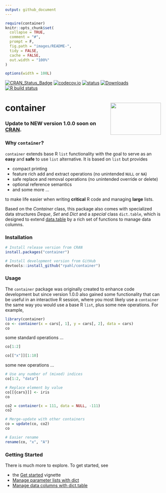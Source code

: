 ```yaml
---
output: github_document
---
```


<!-- README.md is generated from README.Rmd. Please edit that file -->

```r
require(container)
knitr::opts_chunk$set(
  collapse = TRUE,
  comment = "#",
  prompt = F,
  fig.path = "images/README-",
  tidy = FALSE,
  cache = FALSE,
  out.width = "100%"
)

options(width = 100L)
```


<!-- badges: start -->
[![CRAN_Status_Badge](http://www.r-pkg.org/badges/version/container)](https://cran.r-project.org/package=container)
[![codecov.io](https://codecov.io/github/rpahl/container/coverage.svg?branch=master)](https://codecov.io/github/rpahl/container?branch=master)
[![status](https://tinyverse.netlify.com/badge/container)](https://CRAN.R-project.org/package=container)
[![Downloads](http://cranlogs.r-pkg.org/badges/container)](http://www.r-pkg.org/pkg/container)
[![R build status](https://github.com/rpahl/container/workflows/R-CMD-check/badge.svg)](https://github.com/rpahl/container/actions)
<!-- badges: end -->

# container <img src="man/figures/logo.png" align="right" width="163" height="104"/>

### Update to NEW version 1.0.0 soon on [CRAN](https://cran.r-project.org/).



### Why `container`?
`container` extends base R `list` functionality with the goal to
serve as an **easy** and **safe** to use `list` alternative. It is based on 
`list` but provides

* compact printing
* feature rich add and extract operations (no unintended `NULL` or `NA`)
* safe replace and removal operations (no unintended override or delete)
* optional reference semantics
* and some more ...

to make life easier when writing **critical** R code and managing 
**large** lists.

Based on the *Container* class, this package also comes with specialized data
structures *Deque*, *Set* and *Dict* and a *special* class
`dict.table`, which is designed to extend
[data.table](https://CRAN.R-project.org/package=data.table) by a rich set of
functions to manage data columns.


### Installation

```r
# Install release version from CRAN
install.packages("container")

# Install development version from GitHub
devtools::install_github("rpahl/container")
```


### Usage

The `container` package was originally created to enhance code development
but since version 1.0.0 also gained some functionality that can be useful
in an interactive R session, where you most likely use a `container` the same
way you would use a base R `list`, plus some new operations. For example,

```r
library(container)
co <- container(x = cars[, 1], y = cars[, 2], data = cars)
co
```

some standard operations ...
```r
co[1:2]
```
```r
co[["x"]][1:10]
```

some new operations ...
```r
# Use any number of (mixed) indices
co[1:2, "data"]
```
```r
# Replace element by value
co[[{cars}]] <- iris
co
```
```r
co2 = container(x = 111, data = NULL, -111)
co2
```
```r
# Merge-update with other containers
co = update(co, co2)
co
```
```r
# Easier rename
rename(co, "x", "A")
```

### Getting Started
There is much more to explore. To get started, see

* the [Get started](articles/container.html) vignette
* [Manage parameter lists with dict](articles/parameter-list.html)
* [Manage data columns with dict.table](articles/manage-data-columns.html)




